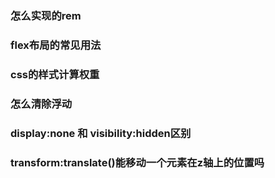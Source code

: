 ### 怎么实现的rem 

### flex布局的常见用法

### css的样式计算权重

### 怎么清除浮动

### display:none 和 visibility:hidden区别

### transform:translate()能移动一个元素在z轴上的位置吗